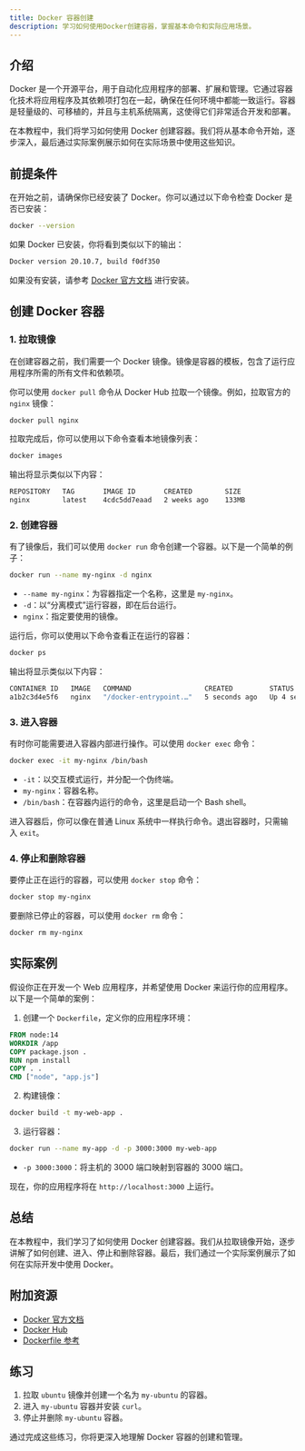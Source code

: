 ```yaml
---
title: Docker 容器创建
description: 学习如何使用Docker创建容器，掌握基本命令和实际应用场景。
---
```


## 介绍

Docker 是一个开源平台，用于自动化应用程序的部署、扩展和管理。它通过容器化技术将应用程序及其依赖项打包在一起，确保在任何环境中都能一致运行。容器是轻量级的、可移植的，并且与主机系统隔离，这使得它们非常适合开发和部署。

在本教程中，我们将学习如何使用 Docker 创建容器。我们将从基本命令开始，逐步深入，最后通过实际案例展示如何在实际场景中使用这些知识。

## 前提条件

在开始之前，请确保你已经安装了 Docker。你可以通过以下命令检查 Docker 是否已安装：

```bash
docker --version
```

如果 Docker 已安装，你将看到类似以下的输出：

```bash
Docker version 20.10.7, build f0df350
```

如果没有安装，请参考 [Docker 官方文档](https://docs.docker.com/get-docker/) 进行安装。

## 创建 Docker 容器

### 1. 拉取镜像

在创建容器之前，我们需要一个 Docker 镜像。镜像是容器的模板，包含了运行应用程序所需的所有文件和依赖项。

你可以使用 `docker pull` 命令从 Docker Hub 拉取一个镜像。例如，拉取官方的 `nginx` 镜像：

```bash
docker pull nginx
```

拉取完成后，你可以使用以下命令查看本地镜像列表：

```bash
docker images
```

输出将显示类似以下内容：

```bash
REPOSITORY   TAG       IMAGE ID       CREATED        SIZE
nginx        latest    4cdc5dd7eaad   2 weeks ago    133MB
```

### 2. 创建容器

有了镜像后，我们可以使用 `docker run` 命令创建一个容器。以下是一个简单的例子：

```bash
docker run --name my-nginx -d nginx
```

- `--name my-nginx`：为容器指定一个名称，这里是 `my-nginx`。
- `-d`：以“分离模式”运行容器，即在后台运行。
- `nginx`：指定要使用的镜像。

运行后，你可以使用以下命令查看正在运行的容器：

```bash
docker ps
```

输出将显示类似以下内容：

```bash
CONTAINER ID   IMAGE   COMMAND                  CREATED         STATUS         PORTS     NAMES
a1b2c3d4e5f6   nginx   "/docker-entrypoint.…"   5 seconds ago   Up 4 seconds   80/tcp    my-nginx
```

### 3. 进入容器

有时你可能需要进入容器内部进行操作。可以使用 `docker exec` 命令：

```bash
docker exec -it my-nginx /bin/bash
```

- `-it`：以交互模式运行，并分配一个伪终端。
- `my-nginx`：容器名称。
- `/bin/bash`：在容器内运行的命令，这里是启动一个 Bash shell。

进入容器后，你可以像在普通 Linux 系统中一样执行命令。退出容器时，只需输入 `exit`。

### 4. 停止和删除容器

要停止正在运行的容器，可以使用 `docker stop` 命令：

```bash
docker stop my-nginx
```

要删除已停止的容器，可以使用 `docker rm` 命令：

```bash
docker rm my-nginx
```

## 实际案例

假设你正在开发一个 Web 应用程序，并希望使用 Docker 来运行你的应用程序。以下是一个简单的案例：

1. 创建一个 `Dockerfile`，定义你的应用程序环境：

```dockerfile
FROM node:14
WORKDIR /app
COPY package.json .
RUN npm install
COPY . .
CMD ["node", "app.js"]
```

2. 构建镜像：

```bash
docker build -t my-web-app .
```

3. 运行容器：

```bash
docker run --name my-app -d -p 3000:3000 my-web-app
```

- `-p 3000:3000`：将主机的 3000 端口映射到容器的 3000 端口。

现在，你的应用程序将在 `http://localhost:3000` 上运行。

## 总结

在本教程中，我们学习了如何使用 Docker 创建容器。我们从拉取镜像开始，逐步讲解了如何创建、进入、停止和删除容器。最后，我们通过一个实际案例展示了如何在实际开发中使用 Docker。

## 附加资源

- [Docker 官方文档](https://docs.docker.com/)
- [Docker Hub](https://hub.docker.com/)
- [Dockerfile 参考](https://docs.docker.com/engine/reference/builder/)

## 练习

1. 拉取 `ubuntu` 镜像并创建一个名为 `my-ubuntu` 的容器。
2. 进入 `my-ubuntu` 容器并安装 `curl`。
3. 停止并删除 `my-ubuntu` 容器。

通过完成这些练习，你将更深入地理解 Docker 容器的创建和管理。